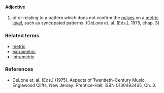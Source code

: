 ====Adjective====
#of or relating to a pattern which does not confirm the [[pulse]]s on a [[metric level]], such as syncopated patterns. (DeLone et. al. (Eds.), 1975, chap. 3)

===Related terms===
*[[metric]]
*[[extrametric]]
*[[intrametric]]

===References===
*DeLone et. al. (Eds.) (1975). Aspects of Twentieth-Century Music. Englewood Cliffs, New Jersey: Prentice-Hall. ISBN 0130493465, Ch. 3.